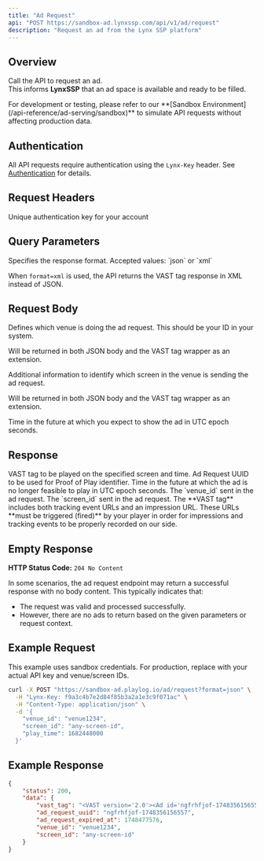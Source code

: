 ```yaml
---
title: "Ad Request"
api: "POST https://sandbox-ad.lynxssp.com/api/v1/ad/request"
description: "Request an ad from the Lynx SSP platform"
---
```


## Overview

Call the API to request an ad.  
This informs **LynxSSP** that an ad space is available and ready to be filled.

<Info>
For development or testing, please refer to our **[Sandbox Environment](/api-reference/ad-serving/sandbox)** to simulate API requests without affecting production data.
</Info>

## Authentication

All API requests require authentication using the `Lynx-Key` header. See [Authentication](/api-reference/ad-serving/authentication) for details.

## Request Headers

<ParamField header="Lynx-Key" type="string" required default="f9a3c4b7e2d84f85b3a2a1e3c9f071ac">
  Unique authentication key for your account
</ParamField>

## Query Parameters

<ParamField query="format" type="string" required default="json">
  Specifies the response format. Accepted values: `json` or `xml`
  
  When `format=xml` is used, the API returns the VAST tag response in XML instead of JSON.
</ParamField>

## Request Body

<ParamField body="venue_id" type="string" required default="venue1234">
  Defines which venue is doing the ad request. This should be your ID in your system.
  
  Will be returned in both JSON body and the VAST tag wrapper as an extension.
</ParamField>

<ParamField body="screen_id" type="string" default="any-screen-id">
  Additional information to identify which screen in the venue is sending the ad request.
  
  Will be returned in both JSON body and the VAST tag wrapper as an extension.
</ParamField>

<ParamField body="play_time" type="integer" required>
  Time in the future at which you expect to show the ad in UTC epoch seconds.
</ParamField>

## Response

<ResponseField name="vast_tag" type="text" required>
  VAST tag to be played on the specified screen and time.
</ResponseField>

<ResponseField name="ad_request_uuid" type="string" required>
  Ad Request UUID to be used for Proof of Play identifier.
</ResponseField>

<ResponseField name="ad_request_expired_at" type="integer" required>
  Time in the future at which the ad is no longer feasible to play in UTC epoch seconds.
</ResponseField>

<ResponseField name="venue_id" type="string" required>
  The `venue_id` sent in the ad request.
</ResponseField>

<ResponseField name="screen_id" type="string">
  The `screen_id` sent in the ad request.
</ResponseField>

<Warning>
The **VAST tag** includes both tracking event URLs and an impression URL.  
These URLs **must be triggered (fired)** by your player in order for impressions and tracking events to be properly recorded on our side.
</Warning>

## Empty Response

**HTTP Status Code:** `204 No Content`

In some scenarios, the ad request endpoint may return a successful response with no body content. This typically indicates that:

- The request was valid and processed successfully.  
- However, there are no ads to return based on the given parameters or request context.

## Example Request

<Info>
This example uses sandbox credentials. For production, replace with your actual API key and venue/screen IDs.
</Info>

```bash
curl -X POST "https://sandbox-ad.playlog.io/ad/request?format=json" \
  -H "Lynx-Key: f9a3c4b7e2d84f85b3a2a1e3c9f071ac" \
  -H "Content-Type: application/json" \
  -d '{
    "venue_id": "venue1234",
    "screen_id": "any-screen-id",
    "play_time": 1682448000
  }'
```

## Example Response

```json
{
    "status": 200,
    "data": {
        "vast_tag": "<VAST version='2.0'><Ad id='ngfrhfjof-1748356156557'><Wrapper><AdSystem version='1.0'>Lynx AdSystem</AdSystem><VASTAdTagURI><![CDATA[https://sandbox-ad.playlog.io/api/v1/ad/vast/ngfrhfjof-1748356156557]]></VASTAdTagURI><Impression><![CDATA[https://sandbox-ad.playlog.io/api/v1/ad/callback/?ad_request_uuid=ngfrhfjof-1748356156557]]></Impression><Creatives><Creative><Linear><TrackingEvents><Tracking event='start'><![CDATA[https://sandbox-ad.playlog.io/api/v1/ad/tracking/video/?ad_request_uuid=ngfrhfjof-1748356156557&event=start]]></Tracking><Tracking event='firstQuartile'><![CDATA[https://sandbox-ad.playlog.io/api/v1/ad/tracking/video/?ad_request_uuid=ngfrhfjof-1748356156557&event=firstQuartile]]></Tracking><Tracking event='midpoint'><![CDATA[https://sandbox-ad.playlog.io/api/v1/ad/tracking/video/?ad_request_uuid=ngfrhfjof-1748356156557&event=midpoint]]></Tracking><Tracking event='thirdQuartile'><![CDATA[https://sandbox-ad.playlog.io/api/v1/ad/tracking/video/?ad_request_uuid=ngfrhfjof-1748356156557&event=thirdQuartile]]></Tracking><Tracking event='complete'><![CDATA[https://sandbox-ad.playlog.io/api/v1/ad/tracking/video/?ad_request_uuid=ngfrhfjof-1748356156557&event=complete]]></Tracking></TrackingEvents></Linear></Creative></Creatives></Wrapper></Ad><Extension type='custom-meta'><venue_id><![CDATA[venue1234]]></venue_id><screen_id><![CDATA[any-screen-id]]></screen_id></Extension></VAST>",
        "ad_request_uuid": "ngfrhfjof-1748356156557",
        "ad_request_expired_at": 1748477576,
        "venue_id": "venue1234",
        "screen_id": "any-screen-id"
    }
}
```